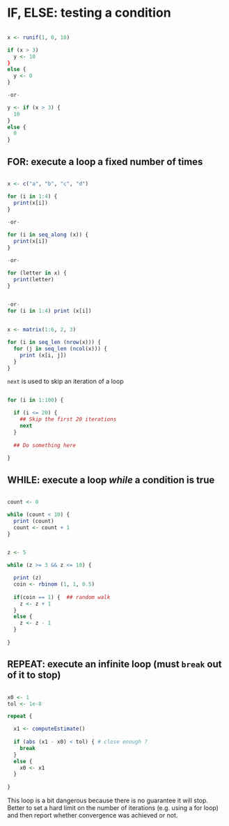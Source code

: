 
# IF, ELSE: testing a condition

```r

x <- runif(1, 0, 10)

if (x > 3) 
  y <- 10
}
else {
  y <- 0
}

-or-

y <- if (x > 3) {
  10
} 
else { 
  0
}

```



## FOR: execute a loop a fixed number of times 

```r

x <- c("a", "b", "c", "d")

for (i in 1:4) {
  print(x[i])
}
 
-or-

for (i in seq_along (x)) {
  print(x[i])
}

-or-

for (letter in x) {
  print(letter)
}


-or-
for (i in 1:4) print (x[i])

```

```r

x <- matrix(1:6, 2, 3)

for (i in seq_len (nrow(x))) {
  for (j in seq_len (ncol(x))) {
    print (x[i, j])
  }   
}

```

`next` is used to skip an iteration of a loop

```r

for (i in 1:100) {

  if (i <= 20) {
    ## Skip the first 20 iterations
    next 
  }
  
  ## Do something here
  
}

```



## WHILE: execute a loop _while_ a condition is true 


```r

count <- 0

while (count < 10) {
  print (count)
  count <- count + 1
}

```

```r

z <- 5

while (z >= 3 && z <= 10) {

  print (z)
  coin <- rbinom (1, 1, 0.5)
        
  if(coin == 1) {  ## random walk
    z <- z + 1
  } 
  else {
    z <- z - 1
  } 
  
}

```



## REPEAT: execute an infinite loop (must `break` out of it to stop)

```r

x0 <- 1
tol <- 1e-8

repeat {

  x1 <- computeEstimate()
        
  if (abs (x1 - x0) < tol) { # close enough ?
    break
  }
  else {
    x0 <- x1
  } 
  
}

```

This loop is a bit dangerous because there is no guarantee it will stop. Better to set a hard limit on the number of iterations (e.g. using a for loop) and then report whether convergence was achieved or not.
